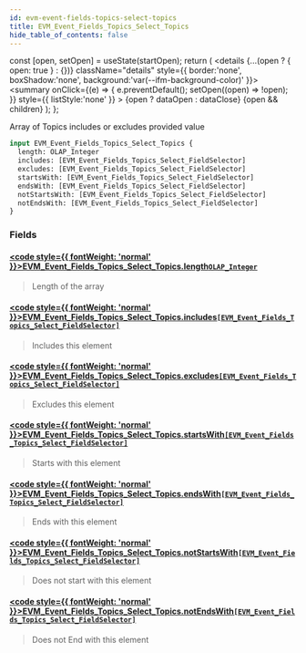 ```yaml
---
id: evm-event-fields-topics-select-topics
title: EVM_Event_Fields_Topics_Select_Topics
hide_table_of_contents: false
---
```







  const [open, setOpen] = useState(startOpen);
  return (
    <details {...(open ? { open: true } : {})} className="details" style={{ border:'none', boxShadow:'none', background:'var(--ifm-background-color)' }}>
      <summary
        onClick={(e) => {
          e.preventDefault();
          setOpen((open) => !open);
        }}
        style={{ listStyle:'none' }}
      >
      {open ? dataOpen : dataClose}
      </summary>
      {open && children}
    </details>
  );
};










Array of Topics includes or excludes provided value


```graphql
input EVM_Event_Fields_Topics_Select_Topics {
  length: OLAP_Integer
  includes: [EVM_Event_Fields_Topics_Select_FieldSelector]
  excludes: [EVM_Event_Fields_Topics_Select_FieldSelector]
  startsWith: [EVM_Event_Fields_Topics_Select_FieldSelector]
  endsWith: [EVM_Event_Fields_Topics_Select_FieldSelector]
  notStartsWith: [EVM_Event_Fields_Topics_Select_FieldSelector]
  notEndsWith: [EVM_Event_Fields_Topics_Select_FieldSelector]
}
```




### Fields

#### [<code style={{ fontWeight: 'normal' }}>EVM_Event_Fields_Topics_Select_Topics.<b>length</b></code>](#)<Bullet />[`OLAP_Integer`](/docs/graphql-reference/inputs/olap-integer) <Badge class="badge badge--secondary" text="input"/> 
> 
> 
> Length of the array
> 

#### [<code style={{ fontWeight: 'normal' }}>EVM_Event_Fields_Topics_Select_Topics.<b>includes</b></code>](#)<Bullet />[`[EVM_Event_Fields_Topics_Select_FieldSelector]`](/docs/graphql-reference/inputs/evm-event-fields-topics-select-field-selector) <Badge class="badge badge--secondary" text="list"/> <Badge class="badge badge--secondary" text="input"/> 
> 
> 
> Includes this element
> 

#### [<code style={{ fontWeight: 'normal' }}>EVM_Event_Fields_Topics_Select_Topics.<b>excludes</b></code>](#)<Bullet />[`[EVM_Event_Fields_Topics_Select_FieldSelector]`](/docs/graphql-reference/inputs/evm-event-fields-topics-select-field-selector) <Badge class="badge badge--secondary" text="list"/> <Badge class="badge badge--secondary" text="input"/> 
> 
> 
> Excludes this element
> 

#### [<code style={{ fontWeight: 'normal' }}>EVM_Event_Fields_Topics_Select_Topics.<b>startsWith</b></code>](#)<Bullet />[`[EVM_Event_Fields_Topics_Select_FieldSelector]`](/docs/graphql-reference/inputs/evm-event-fields-topics-select-field-selector) <Badge class="badge badge--secondary" text="list"/> <Badge class="badge badge--secondary" text="input"/> 
> 
> 
> Starts with this element
> 

#### [<code style={{ fontWeight: 'normal' }}>EVM_Event_Fields_Topics_Select_Topics.<b>endsWith</b></code>](#)<Bullet />[`[EVM_Event_Fields_Topics_Select_FieldSelector]`](/docs/graphql-reference/inputs/evm-event-fields-topics-select-field-selector) <Badge class="badge badge--secondary" text="list"/> <Badge class="badge badge--secondary" text="input"/> 
> 
> 
> Ends with this element
> 

#### [<code style={{ fontWeight: 'normal' }}>EVM_Event_Fields_Topics_Select_Topics.<b>notStartsWith</b></code>](#)<Bullet />[`[EVM_Event_Fields_Topics_Select_FieldSelector]`](/docs/graphql-reference/inputs/evm-event-fields-topics-select-field-selector) <Badge class="badge badge--secondary" text="list"/> <Badge class="badge badge--secondary" text="input"/> 
> 
> 
> Does not start with this element
> 

#### [<code style={{ fontWeight: 'normal' }}>EVM_Event_Fields_Topics_Select_Topics.<b>notEndsWith</b></code>](#)<Bullet />[`[EVM_Event_Fields_Topics_Select_FieldSelector]`](/docs/graphql-reference/inputs/evm-event-fields-topics-select-field-selector) <Badge class="badge badge--secondary" text="list"/> <Badge class="badge badge--secondary" text="input"/> 
> 
> 
> Does not End with this element
> 



